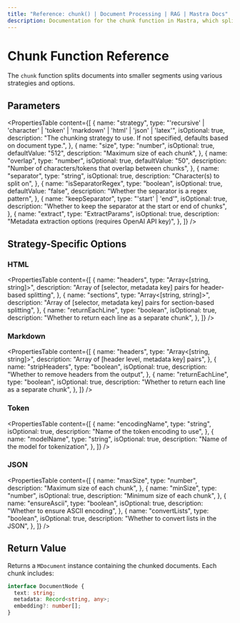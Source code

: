 ```yaml
---
title: "Reference: chunk() | Document Processing | RAG | Mastra Docs"
description: Documentation for the chunk function in Mastra, which splits documents into smaller segments using various strategies.
---
```


# Chunk Function Reference

The `chunk` function splits documents into smaller segments using various strategies and options.

## Parameters

<PropertiesTable
  content={[
    {
      name: "strategy",
      type: "'recursive' | 'character' | 'token' | 'markdown' | 'html' | 'json' | 'latex'",
      isOptional: true,
      description:
        "The chunking strategy to use. If not specified, defaults based on document type.",
    },
     {
      name: "size",
      type: "number",
      isOptional: true,
      defaultValue: "512",
      description: "Maximum size of each chunk",
    },
    {
      name: "overlap",
      type: "number",
      isOptional: true,
      defaultValue: "50",
      description: "Number of characters/tokens that overlap between chunks",
    },
    {
      name: "separator",
      type: "string",
      isOptional: true,
      description: "Character(s) to split on",
    },
    {
      name: "isSeparatorRegex",
      type: "boolean",
      isOptional: true,
      defaultValue: "false",
      description: "Whether the separator is a regex pattern",
    },
    {
      name: "keepSeparator",
      type: "'start' | 'end'",
      isOptional: true,
      description:
        "Whether to keep the separator at the start or end of chunks",
    },
    {
      name: "extract",
      type: "ExtractParams",
      isOptional: true,
      description: "Metadata extraction options (requires OpenAI API key)",
    },
  ]}
/>

## Strategy-Specific Options

### HTML

<PropertiesTable
  content={[
    {
      name: "headers",
      type: "Array<[string, string]>",
      description:
        "Array of [selector, metadata key] pairs for header-based splitting",
    },
    {
      name: "sections",
      type: "Array<[string, string]>",
      description:
        "Array of [selector, metadata key] pairs for section-based splitting",
    },
    {
      name: "returnEachLine",
      type: "boolean",
      isOptional: true,
      description: "Whether to return each line as a separate chunk",
    },
  ]}
/>

### Markdown

<PropertiesTable
  content={[
    {
      name: "headers",
      type: "Array<[string, string]>",
      description: "Array of [header level, metadata key] pairs",
    },
    {
      name: "stripHeaders",
      type: "boolean",
      isOptional: true,
      description: "Whether to remove headers from the output",
    },
    {
      name: "returnEachLine",
      type: "boolean",
      isOptional: true,
      description: "Whether to return each line as a separate chunk",
    },
  ]}
/>

### Token

<PropertiesTable
  content={[
    {
      name: "encodingName",
      type: "string",
      isOptional: true,
      description: "Name of the token encoding to use",
    },
    {
      name: "modelName",
      type: "string",
      isOptional: true,
      description: "Name of the model for tokenization",
    },
  ]}
/>

### JSON

<PropertiesTable
  content={[
    {
      name: "maxSize",
      type: "number",
      description: "Maximum size of each chunk",
    },
    {
      name: "minSize",
      type: "number",
      isOptional: true,
      description: "Minimum size of each chunk",
    },
    {
      name: "ensureAscii",
      type: "boolean",
      isOptional: true,
      description: "Whether to ensure ASCII encoding",
    },
    {
      name: "convertLists",
      type: "boolean",
      isOptional: true,
      description: "Whether to convert lists in the JSON",
    },
  ]}
/>

## Return Value

Returns a `MDocument` instance containing the chunked documents. Each chunk includes:

```typescript
interface DocumentNode {
  text: string;
  metadata: Record<string, any>;
  embedding?: number[];
}
```
